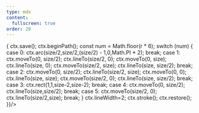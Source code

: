 ```yaml
---
type: mdx
content:
  fullscreen: true
order: 28
---
```



<CentreCols>
  <RandomGrid
    rows={4}
    cols={4}
    renderCell={(ctx, size, r, lastRandom) => {
      ctx.save();
      ctx.beginPath();
      const num = Math.floor(r * 6);
      switch (num) {
        case 0:
          ctx.arc(size/2,size/2,(size/2) - 1,0,Math.PI * 2);
          break;
        case 1:
          ctx.moveTo(0, size/2);
          ctx.lineTo(size/2, 0);
          ctx.moveTo(0, size);
          ctx.lineTo(size, 0);
          ctx.moveTo(size/2, size);
          ctx.lineTo(size, size/2);
          break;
        case 2:
          ctx.moveTo(0, size/2);
          ctx.lineTo(size/2, size);
          ctx.moveTo(0, 0);
          ctx.lineTo(size, size);
          ctx.moveTo(size/2, 0);
          ctx.lineTo(size, size/2);
          break;
        case 3:
          ctx.rect(1,1,size-2,size-2);
          break;
        case 4:
          ctx.moveTo(0, size/2);
          ctx.lineTo(size,size/2);
          break;
        case 5:
          ctx.moveTo(size/2, 0);
          ctx.lineTo(size/2,size);
          break;
      }
      ctx.lineWidth=2;
      ctx.stroke();
      ctx.restore();
    }}/>

</CentreCols>
